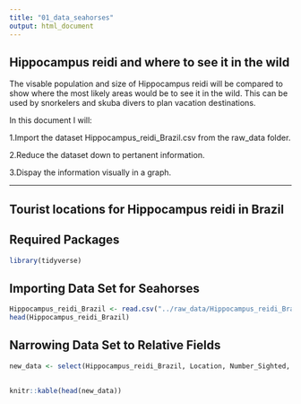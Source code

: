 ```yaml
---
title: "01_data_seahorses"
output: html_document
---
```



## **Hippocampus reidi and where to see it in the wild**

The visable population and size of Hippocampus reidi will be compared to show where the most likely areas would be to see it 
in the wild. This can be used by snorkelers and skuba divers to plan
vacation destinations. 

In this document I will:

1.Import the dataset Hippocampus_reidi_Brazil.csv from the raw_data folder. 

2.Reduce the dataset down to pertanent information.

3.Dispay the information visually in a graph.

---

## Tourist locations for Hippocampus reidi in Brazil

## Required Packages

```r
library(tidyverse)
```

## Importing Data Set for Seahorses

```r
Hippocampus_reidi_Brazil <- read.csv("../raw_data/Hippocampus_reidi_Brazil.csv")
head(Hippocampus_reidi_Brazil)
```

## Narrowing Data Set to Relative Fields

```r
new_data <- select(Hippocampus_reidi_Brazil, Location, Number_Sighted, Average_Height_cm) 
   

knitr::kable(head(new_data))
```
